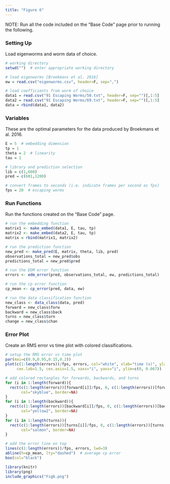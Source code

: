 ```yaml
---
title: "Figure 6"
---
```


NOTE: Run all the code included on the “Base Code” page prior to running the following.

### Setting Up
Load eigenworms and worm data of choice.
```r
# working directory
setwd("")  # enter appropriate working directory

# load eigenworms [Broekmans et al. 2016]
ew = read.csv("eigenworms.csv", header=F, sep=",") 

# load coefficients from worm of choice
data1 = read.csv("91 Escaping Worms/50.txt", header=F, sep="")[,1:5]
data2 = read.csv("91 Escaping Worms/69.txt", header=F, sep="")[,1:5]
data = rbind(data1, data2)
```

### Variables
These are the optimal parameters for the data produced by Broekmans et al. 2016.
```r
E = 5  # embedding dimension
tp = 1
theta = 2  # linearity
tau = 1

# library and prediction selection
lib = c(1,600)
pred = c(601,1200)

# convert frames to seconds (i.e. indicate frames per second as fps)
fps = 20  # escaping worms
```

### Run Functions
Run the functions created on the "Base Code" page.
```r
# run the embedding function
matrix1 <- make_embed(data1, E, tau, tp)
matrix2 <- make_embed(data2, E, tau, tp)
matrix = rbind(matrix1, matrix2)

# run the prediction function
new_pred <- make_pred(E, matrix, theta, lib, pred)
observations_total = new_pred$obs
predictions_total = new_pred$pred

# run the EDM error function
errors <- edm_error(pred, observations_total, ew, predictions_total)

# run the cp error function
cp_mean <- cp_error(pred, data, ew)

# run the data classification function
new_class <- data_class(data, pred)
forward = new_class$forw
backward = new_class$back
turns = new_class$turn
change = new_class$chan
```

### Error Plot
Create an RMS error vs time plot with colored classifications.
```r
# setup the RMS error vs time plot
par(mai=c(0.9,0.95,0.15,0.2))
plot(c(1:length(errors))/fps, errors, col="white", xlab="time (s)", ylab="prediction error (rad)",
     cex.lab=1.5, cex.axis=1.5, xaxs="i", yaxs="i", ylim=c(0, 0.067))

# add colored rectangles for forwards, backwards, and turns
for (i in 1:length(forward)){
  rect(c(1:length(errors))[forward[i]]/fps, 0, c(1:length(errors))[forward[i]+2]/fps, 0.067,
       col="skyblue", border=NA)
}
for (i in 1:length(backward)){
  rect(c(1:length(errors))[backward[i]]/fps, 0, c(1:length(errors))[backward[i]+2]/fps, 0.067,
       col="yellow2", border=NA)
}
for (i in 1:length(turns)){
  rect(c(1:length(errors))[turns[i]]/fps, 0, c(1:length(errors))[turns[i]+2]/fps, 0.067,
       col="salmon", border=NA)
}

# add the error line on top
lines(c(1:length(errors))/fps, errors, lwd=3)
abline(h=cp_mean, lty="dashed")  # average cp error
box(col="black")
```

```r
library(knitr)
library(png)
include_graphics("Fig6.png") 
```
